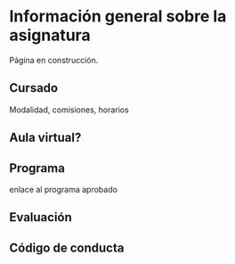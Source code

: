 # Información general sobre la asignatura  {.unnumbered}

::: en-construccion
Página en construcción.
:::

## Cursado

Modalidad, comisiones, horarios

## Aula virtual?

## Programa

enlace al programa aprobado

## Evaluación

## Código de conducta
